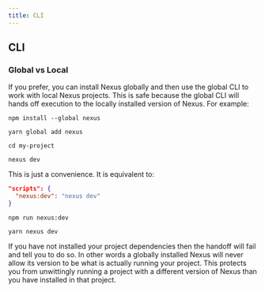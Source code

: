 ```yaml
---
title: CLI
---
```


## CLI

### Global vs Local

If you prefer, you can install Nexus globally and then use the global CLI to work with local Nexus projects. This is safe because the global CLI will hands off execution to the locally installed version of Nexus. For example:

<div class="TightRow">

```cli
npm install --global nexus
```

```cli
yarn global add nexus
```

</div>

```cli
cd my-project
```

```cli
nexus dev
```

This is just a convenience. It is equivalent to:

<div class="TightRow">

<div>

```json
"scripts": {
  "nexus:dev": "nexus dev"
}
```

```cli
npm run nexus:dev
```

</div>
<div>

```cli
yarn nexus dev
```

</div>
</div>

If you have not installed your project dependencies then the handoff will fail and tell you to do so. In other words a globally installed Nexus will never allow its version to be what is actually running your project. This protects you from unwittingly running a project with a different version of Nexus than you have installed in that project.

